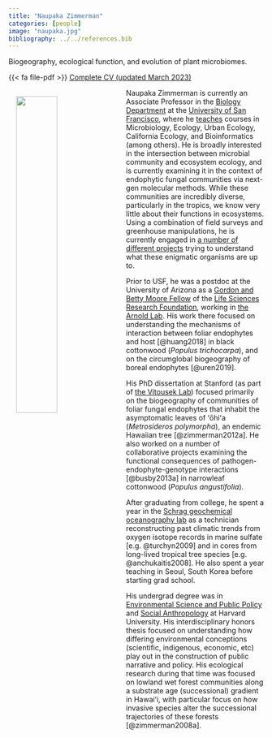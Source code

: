 ```yaml
---
title: "Naupaka Zimmerman"
categories: [people]
image: "naupaka.jpg"
bibliography: ../../references.bib
---
```


Biogeography, ecological function, and evolution of plant microbiomes.

{{< fa file-pdf >}} [Complete CV (updated March 2023)](../../files/Zimmerman_CV.pdf)

<img src="laptop_nz.jpg" align = "left" width = 40% style="margin:15px"> Naupaka Zimmerman is currently an Associate Professor in the [Biology Department](https://www.usfca.edu/arts-sciences/programs/undergraduate/biology/faculty) at the [University of San Francisco](https://usfca.edu), where he [teaches](../../teaching/index.qmd) courses in Microbiology, Ecology, Urban Ecology, California Ecology, and Bioinformatics (among others). He is broadly interested in the intersection between microbial community and ecosystem ecology, and is currently examining it in the context of endophytic fungal communities via next-gen molecular methods. While these communities are incredibly diverse, particularly in the tropics, we know very little about their functions in ecosystems. Using a combination of field surveys and greenhouse manipulations, he is currently engaged in [a number of different projects](../../projects/index.qmd) trying to understand what these enigmatic organisms are up to.

Prior to USF, he was a postdoc at the University of Arizona as a [Gordon and Betty Moore Fellow](http://www.moore.org) of the [Life Sciences Research Foundation](https://www.lsrf.org), working in [the Arnold Lab](http://www.arnoldlab.net). His work there focused on understanding the mechanisms of interaction between foliar endophytes and host [@huang2018] in black cottonwood (*Populus trichocarpa*), and on the circumglobal biogeography of boreal endophytes [@uren2019].

His PhD dissertation at Stanford (as part of [the Vitousek Lab](https://www.stanford.edu/group/Vitousek)) focused primarily on the biogeography of communities of foliar fungal endophytes that inhabit the asymptomatic leaves of ʻōhiʻa (*Metrosideros polymorpha*), an endemic Hawaiian tree [@zimmerman2012a]. He also worked on a number of collaborative projects examining the functional consequences of pathogen-endophyte-genotype interactions [@busby2013a] in narrowleaf cottonwood (*Populus angustifolia*). 

After graduating from college, he spent a year in the [Schrag geochemical oceanography lab](https://scholar.harvard.edu/dschrag/home) as a technician reconstructing past climatic trends from oxygen isotope records in marine sulfate [e.g. @turchyn2009] and in cores from long-lived tropical tree species [e.g. @anchukaitis2008]. He also spent a year teaching in Seoul, South Korea before starting grad school.

His undergrad degree was in [Environmental Science and Public Policy](https://espp.fas.harvard.edu) and [Social Anthropology](https://anthropology.fas.harvard.edu/undergraduate) at Harvard University. His interdisciplinary honors thesis focused on understanding how differing environmental conceptions (scientific, indigenous, economic, etc) play out in the construction of public narrative and policy. His ecological research during that time was focused on lowland wet forest communities along a substrate age (successional) gradient in Hawaiʻi, with particular focus on how invasive species alter the successional trajectories of these forests [@zimmerman2008a]. 
